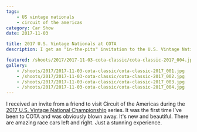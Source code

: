 ```yaml
---
tags:
    - US vintage nationals
    - circuit of the americas
category: Car Show
date: 2017-11-03

title: 2017 U.S. Vintage Nationals at COTA
description: I get an "in-the-pits" invitation to the U.S. Vintage National Championships

featured: /shoots/2017/2017-11-03-cota-classic/cota-classic-2017_004.jpg
gallery:
    - /shoots/2017/2017-11-03-cota-classic/cota-classic-2017_001.jpg
    - /shoots/2017/2017-11-03-cota-classic/cota-classic-2017_002.jpg
    - /shoots/2017/2017-11-03-cota-classic/cota-classic-2017_003.jpg
    - /shoots/2017/2017-11-03-cota-classic/cota-classic-2017_004.jpg
---
```


I received an invite from a friend to visit Circuit of the Americas during the [2017 U.S. Vintage National Championship](https://svra.com/race-results/2017-u-s-vintage-national-championship/) series. It was the first time I've been to COTA and was obviously blown away. It's new and beautiful. There are amazing race cars left and right. Just a stunning experience.
